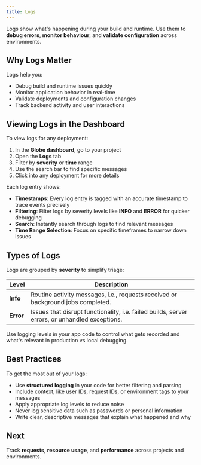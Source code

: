 ```yaml
---
title: Logs
---
```


Logs show what's happening during your build and runtime. Use them to **debug errors**, **monitor behaviour**, and **validate configuration** across environments.

## Why Logs Matter

Logs help you:

- Debug build and runtime issues quickly
- Monitor application behavior in real-time
- Validate deployments and configuration changes
- Track backend activity and user interactions

## Viewing Logs in the Dashboard

To view logs for any deployment:

1. In the **Globe dashboard**, go to your project
2. Open the **Logs** tab
3. Filter by **severity** or **time** range
4. Use the search bar to find specific messages
5. Click into any deployment for more details

Each log entry shows:

- **Timestamps**: Every log entry is tagged with an accurate timestamp to trace events precisely
- **Filtering**: Filter logs by severity levels like **INFO** and **ERROR** for quicker debugging
- **Search**: Instantly search through logs to find relevant messages
- **Time Range Selection**: Focus on specific timeframes to narrow down issues

## Types of Logs

Logs are grouped by **severity** to simplify triage:

| **Level** | **Description**                                                                                |
| --------- | ---------------------------------------------------------------------------------------------- |
| **Info**  | Routine activity messages, i.e., requests received or background jobs completed.               |
| **Error** | Issues that disrupt functionality, i.e. failed builds, server errors, or unhandled exceptions. |

Use logging levels in your app code to control what gets recorded and what's relevant in production vs local debugging.

## Best Practices

To get the most out of your logs:

- Use **structured logging** in your code for better filtering and parsing
- Include context, like user IDs, request IDs, or environment tags to your messages
- Apply appropriate log levels to reduce noise
- Never log sensitive data such as passwords or personal information
- Write clear, descriptive messages that explain what happened and why

## Next

Track **requests**, **resource usage**, and **performance** across projects and environments.
